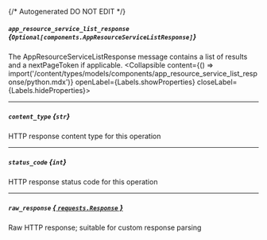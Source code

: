 {/* Autogenerated DO NOT EDIT  */}

##### `app_resource_service_list_response` *{`Optional[components.AppResourceServiceListResponse]`}*
The AppResourceServiceListResponse message contains a list of results and a nextPageToken if applicable.
<Collapsible content={() => import('/content/types/models/components/app_resource_service_list_response/python.mdx')} openLabel={Labels.showProperties} closeLabel={Labels.hideProperties}>
</Collapsible>

---
##### `content_type` *{`str`}*
HTTP response content type for this operation

---
##### `status_code` *{`int`}*
HTTP response status code for this operation

---
##### `raw_response` [*{ `requests.Response` }*](https://requests.readthedocs.io/en/latest/api/#requests.Response)
Raw HTTP response; suitable for custom response parsing


